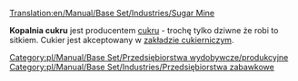 [[Translation:en/Manual/Base Set/Industries/Sugar Mine]]

{{en/Manual/Base Set/Industries/Industries|image=en/SugarMine.png.png
|name=Kopalnia cukru
|climates=[[pl/Manual/Klimat]]
|accepts=Nic
|produces=[[pl/Manual/Base Set/Cargos/Cukier|Cukier]]
}}

'''Kopalnia cukru''' jest producentem [[pl/Manual/Base Set/Cargos/Cukier|cukru]] - trochę tylko dziwne że robi to sitkiem. Cukier jest akceptowany w [[pl/Manual/Base Set/Industries/Zakład cukierniczy|zakładzie cukierniczym]].

{{pl/Manual/Navbox Industries}}

[[Category:pl/Manual/Base Set/Przedsiębiorstwa wydobywcze/produkcyjne]]
[[Category:pl/Manual/Base Set/Industries/Przedsiębiorstwa zabawkowe]]